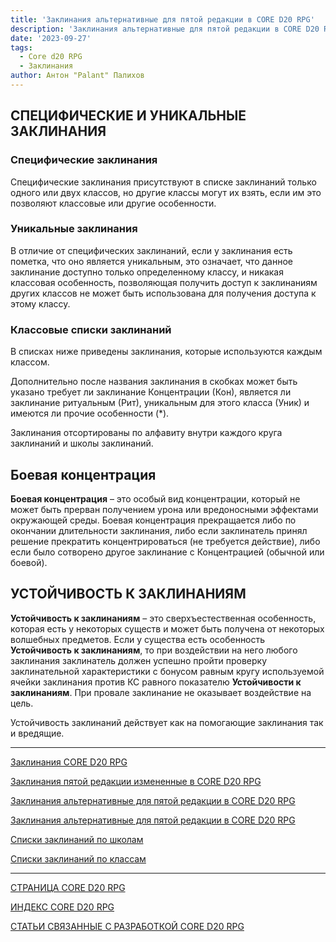 ```yaml
---
title: 'Заклинания альтернативные для пятой редакции в CORE D20 RPG'
description: 'Заклинания альтернативные для пятой редакции в CORE D20 RPG #spells #e5e #cored20rpg #dnd5e'
date: '2023-09-27'
tags:
  - Core d20 RPG
  - Заклинания
author: Антон "Palant" Палихов
---
```


## СПЕЦИФИЧЕСКИЕ И УНИКАЛЬНЫЕ ЗАКЛИНАНИЯ

### Специфические заклинания

Специфические заклинания присутствуют в списке заклинаний только одного или двух классов, но другие классы могут их взять, если им это позволяют классовые или другие особенности.

### Уникальные заклинания

В отличие от специфических заклинаний, если у заклинания есть пометка, что оно является уникальным, это означает, что данное заклинание доступно только определенному классу, и никакая классовая особенность, позволяющая получить доступ к заклинаниям других классов не может быть использована для получения доступа к этому классу.

### Классовые списки заклинаний

В списках ниже приведены заклинания, которые используются каждым классом.

Дополнительно после названия заклинания в скобках может быть указано требует ли заклинание Концентрации (Кон), является ли заклинание ритуальным (Рит), уникальным для этого класса (Уник) и имеются ли прочие особенности (\*).

Заклинания отсортированы по алфавиту внутри каждого круга заклинаний и школы заклинаний.

## Боевая концентрация

**Боевая концентрация** – это особый вид концентрации, который не может быть прерван получением урона или вредоносными эффектами окружающей среды. Боевая концентрация прекращается либо по окончании длительности заклинания, либо если заклинатель принял решение прекратить концентрироваться (не требуется действие), либо если было сотворено другое заклинание с Концентрацией (обычной или боевой).

## УСТОЙЧИВОСТЬ К ЗАКЛИНАНИЯМ

**Устойчивость к заклинаниям** – это сверхъестественная особенность, которая есть у некоторых существ и может быть получена от некоторых волшебных предметов. Если у существа есть особенность **Устойчивость к заклинаниям**, то при воздействии на него любого заклинания заклинатель должен успешно пройти проверку заклинательной характеристики с бонусом равным кругу используемой ячейки заклинания против КС равного показателю **Устойчивости к заклинаниям**. При провале заклинание не оказывает воздействие на цель.

Устойчивость заклинаний действует как на помогающие заклинания так и вредящие.

---

[Заклинания CORE D20 RPG](/posts/cored20rpg/spells)

[Заклинания пятой редакции измененные в CORE D20 RPG](/posts/cored20rpg/magic-changed-5e-spells)

[Заклинания альтернативные для пятой редакции в CORE D20 RPG](/posts/cored20rpg/magic-new-spells)

[Заклинания альтернативные для пятой редакции в CORE D20 RPG](/posts/cored20rpg/magic-alternative-5e-spells)

[Списки заклинаний по школам](/posts/cored20rpg/magic-school-spell-lists)

[Списки заклинаний по классам](/posts/cored20rpg/magic-class-spell-lists)

---

[СТРАНИЦА CORE D20 RPG](https://cyborgsandmages.com/cored20rpg/)

[ИНДЕКС CORE D20 RPG](https://cyborgsandmages.com/cored20rpg/1)

[СТАТЬИ СВЯЗАННЫЕ С РАЗРАБОТКОЙ CORE D20 RPG](https://cyborgsandmages.com/core-d20/1)
